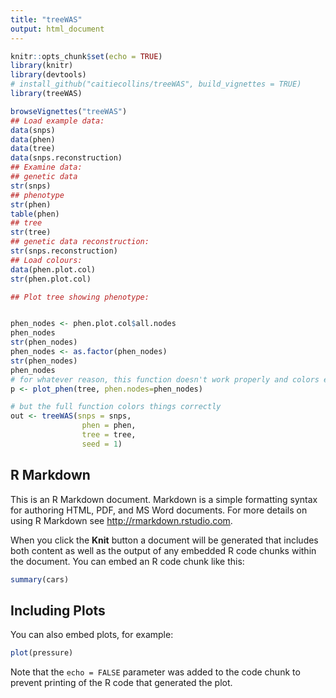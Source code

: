 ```yaml
---
title: "treeWAS"
output: html_document
---
```


```r
knitr::opts_chunk$set(echo = TRUE)
library(knitr)
library(devtools)
# install_github("caitiecollins/treeWAS", build_vignettes = TRUE)
library(treeWAS)
```


```r
browseVignettes("treeWAS")
## Load example data:
data(snps)
data(phen)
data(tree)
data(snps.reconstruction)
## Examine data:
## genetic data
str(snps)
## phenotype
str(phen)
table(phen)
## tree
str(tree)
## genetic data reconstruction:
str(snps.reconstruction)
## Load colours:
data(phen.plot.col)
str(phen.plot.col)

## Plot tree showing phenotype:


phen_nodes <- phen.plot.col$all.nodes
phen_nodes
str(phen_nodes)
phen_nodes <- as.factor(phen_nodes)
str(phen_nodes)
phen_nodes
# for whatever reason, this function doesn't work properly and colors everything red
p <- plot_phen(tree, phen.nodes=phen_nodes)

# but the full function colors things correctly 
out <- treeWAS(snps = snps,
                phen = phen,
                tree = tree,
                seed = 1)

```

## R Markdown

This is an R Markdown document. Markdown is a simple formatting syntax for authoring HTML, PDF, and MS Word documents. For more details on using R Markdown see <http://rmarkdown.rstudio.com>.

When you click the **Knit** button a document will be generated that includes both content as well as the output of any embedded R code chunks within the document. You can embed an R code chunk like this:

```r
summary(cars)
```

## Including Plots

You can also embed plots, for example:

```r
plot(pressure)
```

Note that the `echo = FALSE` parameter was added to the code chunk to prevent printing of the R code that generated the plot.

